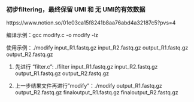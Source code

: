 ### 初步filtering，最终保留 UMI 和 无 UMI的有效数据  
https://www.notion.so/01e03ca15f8241b8aa76abd4a32187c5?pvs=4

编译示例：gcc modify.c -o modify -lz  

使用示例：./modify input_R1.fastq.gz input_R2.fastq.gz output_R1.fastq.gz output_R2.fastq.gz  

1. 先进行 "filter.c": ./filter input_R1.fastq.gz input_R2.fastq.gz output_R1.fastq.gz output_R2.fastq.gz  

2. 上一步结果文件再进行"modify"：./modify output_R1.fastq.gz output_R2.fastq.gz   finaloutput_R1.fastq.gz finaloutput_R2.fastq.gz
